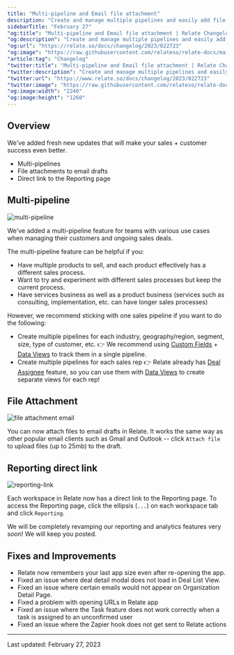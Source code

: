 ```yaml
---
title: "Multi-pipeline and Email file attachment"
description: "Create and manage multiple pipelines and easily add file attachments to email drafts in Relate."
sidebarTitle: "February 27"
"og:title": "Multi-pipeline and Email file attachment | Relate Changelog"
"og:description": "Create and manage multiple pipelines and easily add file attachments to email drafts in Relate."
"og:url": "https://relate.so/docs/changelog/2023/022723"
"og:image": "https://raw.githubusercontent.com/relateso/relate-docs/main/docs/images/changelog/file-attachment-email.png"
"article:tag": "Changelog"
"twitter:title": "Multi-pipeline and Email file attachment | Relate Changelog"
"twitter:description": "Create and manage multiple pipelines and easily add file attachments to email drafts in Relate."
"twitter:url": "https://www.relate.so/docs/changelog/2023/022723"
"twitter:image": "https://raw.githubusercontent.com/relateso/relate-docs/main/docs/images/changelog/file-attachment-email.png"
"og:image:width": "2240"
"og:image:height": "1260"
---
```


## Overview
We've added fresh new updates that will make your sales + customer success even better.
- Multi-pipelines
- File attachments to email drafts
- Direct link to the Reporting page

## Multi-pipeline

![multi-pipeline](/docs/images/changelog/multi-pipeline.png)

We've added a multi-pipeline feature for teams with various use cases when managing their customers and ongoing sales deals.

The multi-pipeline feature can be helpful if you:
- Have multiple products to sell, and each product effectively has a different sales process.
- Want to try and experiment with different sales processes but keep the current process.
- Have services business as well as a product business (services such as consulting, implementation, etc. can have longer sales processes)

However, we recommend sticking with one sales pipeline if you want to do the following:
- Create multiple pipelines for each industry, geography/region, segment, size, type of customer, etc. 👉 We recommend using [Custom Fields](https://www.relate.so/docs/features/custom-fields) + [Data Views](https://www.relate.so/docs/features/filtering-views#data-views) to track them in a single pipeline.
- Create multiple pipelines for each sales rep 👉 Relate already has [Deal Assignee](https://www.relate.so/docs/features/deal-pipeline) feature, so you can use them with [Data Views](https://www.relate.so/docs/features/filtering-views#data-views) to create separate views for each rep!

## File Attachment

![file attachment email](/docs/images/changelog/file-attachment-email.png)

You can now attach files to email drafts in Relate. It works the same way as other popular email clients such as Gmail and Outlook -- click `Attach file` to upload files (up to 25mb) to the draft.

## Reporting direct link

![reporting-link](/docs/images/changelog/reporting-link.png)

Each workspace in Relate now has a direct link to the Reporting page. To access the Reporting page, click the ellipsis (`...`) on each workspace tab and click `Reporting`.

We will be completely revamping our reporting and analytics features very soon! We will keep you posted.

## Fixes and Improvements
- Relate now remembers your last app size even after re-opening the app.
- Fixed an issue where deal detail modal does not load in Deal List View.
- Fixed an issue where certain emails would not appear on Organization Detail Page.
- Fixed a problem with opening URLs in Relate app
- Fixed an issue where the Task feature does not work correctly when a task is assigned to an unconfirmed user
- Fixed an issue where the Zapier hook does not get sent to Relate actions
---

Last updated: February 27, 2023
